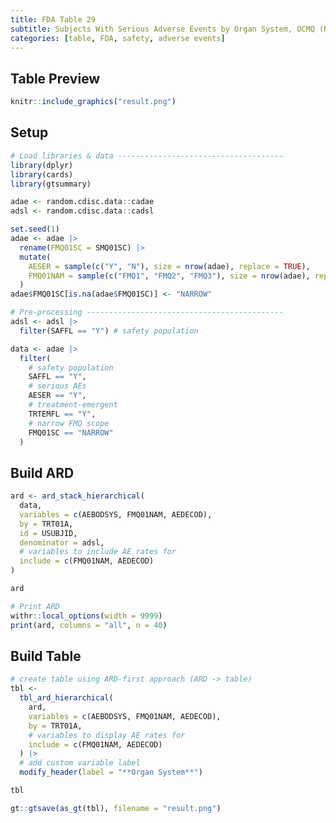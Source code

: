 ```yaml
---
title: FDA Table 29
subtitle: Subjects With Serious Adverse Events by Organ System, OCMQ (Narrow) and Preferred Term, Safety Population, Pooled Analysis (or Trial X)
categories: [table, FDA, safety, adverse events]
---
```


::: panel-tabset
## Table Preview

```r
knitr::include_graphics("result.png")
```

## Setup

```r
# Load libraries & data -------------------------------------
library(dplyr)
library(cards)
library(gtsummary)

adae <- random.cdisc.data::cadae
adsl <- random.cdisc.data::cadsl

set.seed(1)
adae <- adae |>
  rename(FMQ01SC = SMQ01SC) |>
  mutate(
    AESER = sample(c("Y", "N"), size = nrow(adae), replace = TRUE),
    FMQ01NAM = sample(c("FMQ1", "FMQ2", "FMQ3"), size = nrow(adae), replace = TRUE)
  )
adae$FMQ01SC[is.na(adae$FMQ01SC)] <- "NARROW"

# Pre-processing --------------------------------------------
adsl <- adsl |>
  filter(SAFFL == "Y") # safety population

data <- adae |>
  filter(
    # safety population
    SAFFL == "Y",
    # serious AEs
    AESER == "Y",
    # treatment-emergent
    TRTEMFL == "Y",
    # narrow FMQ scope
    FMQ01SC == "NARROW"
  )
```

## Build ARD

```r
ard <- ard_stack_hierarchical(
  data,
  variables = c(AEBODSYS, FMQ01NAM, AEDECOD),
  by = TRT01A,
  id = USUBJID,
  denominator = adsl,
  # variables to include AE rates for
  include = c(FMQ01NAM, AEDECOD)
)

ard
```

```r
# Print ARD
withr::local_options(width = 9999)
print(ard, columns = "all", n = 40)
```

## Build Table

```r
# create table using ARD-first approach (ARD -> table)
tbl <-
  tbl_ard_hierarchical(
    ard,
    variables = c(AEBODSYS, FMQ01NAM, AEDECOD),
    by = TRT01A,
    # variables to display AE rates for
    include = c(FMQ01NAM, AEDECOD)
  ) |>
  # add custom variable label
  modify_header(label = "**Organ System**")

tbl
```

```r
gt::gtsave(as_gt(tbl), filename = "result.png")
```

```r
```
:::
